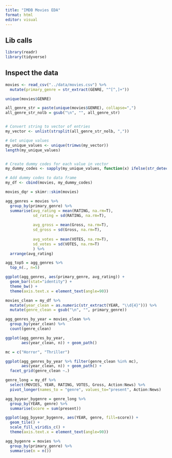 ```yaml
---
title: "IMDB Movies EDA"
format: html
editor: visual
---
```


## Lib calls

```r
library(readr)
library(tidyverse)
```

## Inspect the data

```r
movies <- read_csv("../data/movies.csv") %>%
  mutate(primary_genre = str_extract(GENRE, "^[^,]+"))
```

```r
unique(movies$GENRE)
```

```r
all_genre_str = paste(unique(movies$GENRE), collapse=",")
all_genre_str_nolb = gsub("\n", "", all_genre_str)


# Convert string to vector of entries
my_vector <- unlist(strsplit(all_genre_str_nolb, ","))

# Get unique values
my_unique_values <- unique(trimws(my_vector))
length(my_unique_values)


# Create dummy codes for each value in vector
my_dummy_codes <- sapply(my_unique_values, function(x) ifelse(str_detect(movies$GENRE, x), 1, 0))

# Add dummy codes to data frame
my_df <- cbind(movies, my_dummy_codes)

```

```r
movies_dqr = skimr::skim(movies)
```

```r
agg_genres = movies %>% 
  group_by(primary_genre) %>%
  summarise(avg_rating = mean(RATING, na.rm=T),
            sd_rating = sd(RATING, na.rm=T),
            
            avg_gross = mean(Gross, na.rm=T),
            sd_gross = sd(Gross, na.rm=T),
            
            avg_votes = mean(VOTES, na.rm=T),
            sd_votes = sd(VOTES, na.rm=T)
            ) %>%
  arrange(avg_rating)

agg_top5 = agg_genres %>%
  top_n(., n=5)

ggplot(agg_genres, aes(primary_genre, avg_rating)) +
  geom_bar(stat="identity") +
  theme_bw() +
  theme(axis.text.x = element_text(angle=90))

```

```r

movies_clean = my_df %>%
  mutate(year_clean = as.numeric(str_extract(YEAR, "\\d{4}"))) %>%
  mutate(genre_clean = gsub("\n", "", primary_genre))

agg_genres_by_year = movies_clean %>%
  group_by(year_clean) %>%
  count(genre_clean)

```

```r

ggplot(agg_genres_by_year, 
       aes(year_clean, n)) + geom_path()

mc = c("Horror", "Thriller")

```

```r

ggplot(agg_genres_by_year %>% filter(genre_clean %in% mc), 
       aes(year_clean, n)) + geom_path() +
  facet_grid(genre_clean ~.)
```

```r
genre_long = my_df %>%
  select(MOVIES, YEAR, RATING, VOTES, Gross, Action:News) %>%
  pivot_longer(names_to = "genre", values_to="present", Action:News)
```

```r

agg_byyear_bygenre = genre_long %>%
  group_by(YEAR, genre) %>%
  summarise(score = sum(present))

ggplot(agg_byyear_bygenre, aes(YEAR, genre, fill=score)) +
  geom_tile() +
  scale_fill_viridis_c() +
  theme(axis.text.x = element_text(angle=90))
```

```r
agg_bygenre = movies %>%
  group_by(primary_genre) %>%
  summarise(n = n())

```
